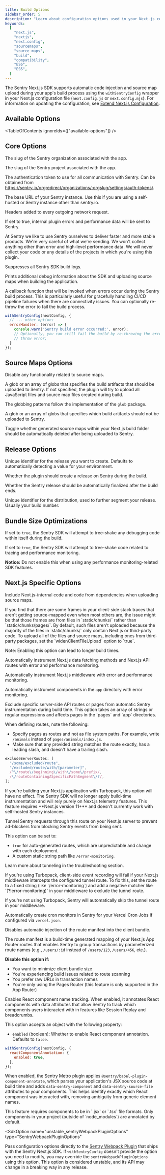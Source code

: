 ```yaml
---
title: Build Options
sidebar_order: 5
description: "Learn about configuration options used in your Next.js configuration to control your app's build process."
keywords:
  [
    "next.js",
    "nextjs",
    "next.config",
    "sourcemaps",
    "source maps",
    "build",
    "compatibility",
    "ES6",
    "ES5",
  ]
---
```


The Sentry Next.js SDK supports automatic code injection and source map upload during your app's build process using the `withSentryConfig` wrapper in your Next.js configuration file (`next.config.js` or `next.config.mjs`). For information on updating the configuration, see [Extend Next.js Configuration](../../manual-setup/#extend-your-nextjs-configuration).

## Available Options

<TableOfContents ignoreIds={["available-options"]} />

## Core Options

<SdkOption name="org" type="string" envVar="SENTRY_ORG">

The slug of the Sentry organization associated with the app.

</SdkOption>

<SdkOption name="project" type="string" envVar="SENTRY_PROJECT">

The slug of the Sentry project associated with the app.

</SdkOption>

<SdkOption name="authToken" type="string" envVar="SENTRY_AUTH_TOKEN">

The authentication token to use for all communication with Sentry. Can be obtained from https://sentry.io/orgredirect/organizations/:orgslug/settings/auth-tokens/.

</SdkOption>

<SdkOption name="sentryUrl" type="string" envVar="SENTRY_URL" defaultValue="https://sentry.io/">

The base URL of your Sentry instance. Use this if you are using a self-hosted or Sentry instance other than sentry.io.

</SdkOption>

<SdkOption name="headers" type="Record<string, string>">

Headers added to every outgoing network request.

</SdkOption>

<SdkOption name="telemetry" type="boolean" defaultValue="true">

If set to true, internal plugin errors and performance data will be sent to Sentry.

At Sentry we like to use Sentry ourselves to deliver faster and more stable products. We're very careful of what we're sending. We won't collect anything other than error and high-level performance data. We will never collect your code or any details of the projects in which you're using this plugin.

</SdkOption>

<SdkOption name="silent" type="boolean" defaultValue="false">

Suppresses all Sentry SDK build logs.

</SdkOption>

<SdkOption name="debug" type="boolean" defaultValue="false">

Prints additional debug information about the SDK and uploading source maps when building the application.

</SdkOption>

<SdkOption name="errorHandler" type="(error: Error) => void">

A callback function that will be invoked when errors occur during the Sentry build process. This is particularly useful for gracefully handling CI/CD pipeline failures when there are connectivity issues.
You can optionally re-throw the error to fail the build process.

```javascript
withSentryConfig(nextConfig, {
  // ... other options
  errorHandler: (error) => {
    console.warn('Sentry build error occurred:', error);
    // Optionally, you can still fail the build by re-throwing the error
    // throw error;
  }
});
```

</SdkOption>

## Source Maps Options

<SdkOption name="sourcemaps.disable" type="boolean">

Disable any functionality related to source maps.

</SdkOption>

<SdkOption name="sourcemaps.assets" type="string | string[]">

A glob or an array of globs that specifies the build artifacts that should be uploaded to Sentry. If not specified, the plugin will try to upload all JavaScript files and source map files created during build.

The globbing patterns follow the implementation of the `glob` package.

</SdkOption>

<SdkOption name="sourcemaps.ignore" type="string | string[]" defaultValue="[]">

A glob or an array of globs that specifies which build artifacts should not be uploaded to Sentry.

</SdkOption>

<SdkOption name="sourcemaps.deleteSourcemapsAfterUpload" type="boolean" defaultValue="true">

Toggle whether generated source maps within your Next.js build folder should be automatically deleted after being uploaded to Sentry.

</SdkOption>

## Release Options

<SdkOption name="release.name" type="string" envVar="SENTRY_RELEASE">

Unique identifier for the release you want to create. Defaults to automatically detecting a value for your environment.

</SdkOption>

<SdkOption name="release.create" type="boolean" defaultValue="true">

Whether the plugin should create a release on Sentry during the build.

</SdkOption>

<SdkOption name="release.finalize" type="boolean" defaultValue="true">

Whether the Sentry release should be automatically finalized after the build ends.

</SdkOption>

<SdkOption name="release.dist" type="string">

Unique identifier for the distribution, used to further segment your release. Usually your build number.

</SdkOption>

## Bundle Size Optimizations

<SdkOption name="bundleSizeOptimizations.excludeDebugStatements" type="boolean">

If set to `true`, the Sentry SDK will attempt to tree-shake any debugging code within itself during the build.

</SdkOption>

<SdkOption name="bundleSizeOptimizations.excludeTracing" type="boolean">

If set to `true`, the Sentry SDK will attempt to tree-shake code related to tracing and performance monitoring.

**Notice:** Do not enable this when using any performance monitoring-related SDK features.

</SdkOption>

## Next.js Specific Options

<SdkOption name="widenClientFileUpload" type="boolean" defaultValue="false">

Include Next.js-internal code and code from dependencies when uploading source maps.

<Expandable type="note" title="When and why to widen the upload scope.">
  If you find that there are some frames in your client-side stack traces that
  aren't getting source-mapped even when most others are, the issue might be
  that those frames are from files in `static/chunks/` rather than
  `static/chunks/pages/`. By default, such files aren't uploaded because the
  majority of the files in `static/chunks/` only contain Next.js or third-party
  code. To upload all of the files and source maps, including ones from
  third-party packages, set the `widenClientFileUpload` option to `true`.
</Expandable>

Note: Enabling this option can lead to longer build times.

</SdkOption>

<SdkOption name="autoInstrumentServerFunctions" type="boolean" defaultValue="true">

Automatically instrument Next.js data fetching methods and Next.js API routes with error and performance monitoring.

</SdkOption>

<SdkOption name="autoInstrumentMiddleware" type="boolean" defaultValue="true">

Automatically instrument Next.js middleware with error and performance monitoring.

</SdkOption>

<SdkOption name="autoInstrumentAppDirectory" type="boolean" defaultValue="true">

Automatically instrument components in the `app` directory with error monitoring.

</SdkOption>

<SdkOption name="excludeServerRoutes" type="Array<RegExp | string>">
Exclude specific server-side API routes or pages from automatic Sentry instrumentation during build time.
This option takes an array of strings or regular expressions and affects pages in the `pages` and `app` directories.

When defining routes, note the following:

- Specify pages as routes and not as file system paths. For example, write `/animals` instead of `pages/animals/index.js`.
- Make sure that any provided string matches the route exactly, has a leading slash, and doesn't have a trailing slash.

```javascript
excludeServerRoutes: [
  "/some/excluded/route",
  "/excluded/route/with/[parameter]",
  /^\/route\/beginning\/with\/some\/prefix/,
  /\/routeContainingASpecificPathSegment\/?/,
];
```

<Alert level="info">
  If you're building your Next.js application with Turbopack, this option will
  have no effect. The Sentry SDK will no longer apply build-time instrumentation
  and will rely purely on Next.js telemetry features.
</Alert>

</SdkOption>

<SdkOption name="tunnelRoute" type="string | boolean">
<Alert level="info">
This feature requires **Next.js version 11+** and doesn't currently work with self-hosted Sentry instances.
</Alert>

Tunnel Sentry requests through this route on your Next.js server to prevent ad-blockers from blocking Sentry events from being sent.

This option can be set to:

- `true` for auto-generated routes, which are unpredictable and change with each deployment.
- A custom static string path like `/error-monitoring`.

Learn more about tunneling in the <PlatformLink to="/troubleshooting/#dealing-with-ad-blockers">troubleshooting section</PlatformLink>.

<Expandable level="warning" title="Using Next.js middleware on Turbopack">
  If you're using Turbopack, client-side event recording will fail if your Next.js middleware intercepts the configured tunnel route. To fix this, set the route to a fixed string (like `/error-monitoring`) and add a negative matcher like `(?!error-monitoring)` in your middleware to exclude the tunnel route.
  
  If you're not using Turbopack, Sentry will automatically skip the tunnel route in your middleware.
</Expandable>

</SdkOption>

<SdkOption name="automaticVercelMonitors" type="boolean" defaultValue="false">

Automatically create cron monitors in Sentry for your Vercel Cron Jobs if configured via `vercel.json`.

</SdkOption>

<SdkOption name="disableManifestInjection" type="boolean|undefined" defaultValue="false">

Disables automatic injection of the route manifest into the client bundle.

The route manifest is a build-time generated mapping of your Next.js App Router routes that enables Sentry to group transactions by parameterized route names (e.g., `/users/:id` instead of `/users/123`, `/users/456`, etc.).

**Disable this option if:**
- You want to minimize client bundle size
- You're experiencing build issues related to route scanning
- You prefer raw URLs in transaction names
- You're only using the Pages Router (this feature is only supported in the App Router)

</SdkOption>

<SdkOption name="reactComponentAnnotation" type="object | undefined">

Enables React component name tracking. When enabled, it annotates React components with data attributes that allow Sentry to track which components users interacted with in features like Session Replay and breadcrumbs.

This option accepts an object with the following property:

- `enabled` (boolean): Whether to enable React component annotation. Defaults to `false`.

```javascript
withSentryConfig(nextConfig, {
  reactComponentAnnotation: {
    enabled: true,
  },
});
```

When enabled, the Sentry Metro plugin applies `@sentry/babel-plugin-component-annotate`, which parses your application's JSX source code at build time and adds `data-sentry-component` and `data-sentry-source-file` attributes to your components. This helps identify exactly which React component was interacted with, removing ambiguity from generic element names.

<Alert level="info">
  This feature requires components to be in `.jsx` or `.tsx` file formats. Only components in your project (outside of `node_modules`) are annotated by default.
</Alert>

</SdkOption>

<SdkOption
  name="unstable_sentryWebpackPluginOptions"
  type="SentryWebpackPluginOptions"
>
  Pass configuration options directly to the [Sentry Webpack
  Plugin](https://www.npmjs.com/package/@sentry/webpack-plugin) that ships with
  the Sentry Next.js SDK. If `withSentryConfig` doesn't provide the option you
  need to modify, you may override the `sentryWebpackPluginOptions` using this
  option.
  <Alert level="warning" title="Important">
    This option is considered unstable, and its API may change in a breaking way
    in any release.
  </Alert>
</SdkOption>
